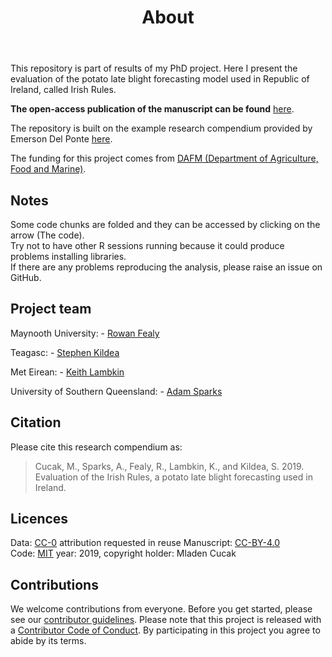 % About

This repository is part of results of my PhD project. Here I present the evaluation of the potato late blight forecasting model used in Republic of Ireland, called Irish Rules.  
  
**The open-access publication of the manuscript can be found** [here](https://www.mdpi.com/2073-4395/9/9/515).
  
  The repository is built on the example research compendium provided by Emerson Del Ponte [here](https://github.com/emdelponte/research-compendium-website).

The funding for this project comes from [DAFM (Department of Agriculture, Food and Marine)](https://www.agriculture.gov.ie). 

## Notes 

Some code chunks are folded and they can be accessed by clicking on the arrow (The code).  
Try not to have other R sessions running because it could produce problems installing libraries.  
If there are any problems reproducing the analysis, please raise an issue on GitHub.  

## Project team

Maynooth University:
- [Rowan Fealy](https://www.maynoothuniversity.ie/people/rowan-fealy)

Teagasc:
- [Stephen Kildea](https://www.teagasc.ie/contact/staff-directory/k/steven-kildea/)

Met Eirean:
- [Keith Lambkin](https://www.researchgate.net/profile/Keith_Lambkin)

University of Southern Queensland:
- [Adam Sparks](https://adamhsparks.netlify.com/)


## Citation

Please cite this research compendium as:


> Cucak, M., Sparks, A., Fealy, R., Lambkin, K., and Kildea, S. 2019. Evaluation of the Irish Rules, a potato late blight forecasting used in Ireland. 

## Licences

Data: [CC-0](https://creativecommons.org/publicdomain/zero/1.0/) attribution requested in reuse
Manuscript: [CC-BY-4.0](https://creativecommons.org/licenses/by/4.0/)  
Code: [MIT](https://opensource.org/licenses/MIT) year: 2019, copyright holder: Mladen Cucak

## Contributions

We welcome contributions from everyone. Before you get started, please see our [contributor guidelines](CONTRIBUTING.html). Please note that this project is released with a [Contributor Code of Conduct](CONDUCT.html). By participating in this project you agree to abide by its terms.

